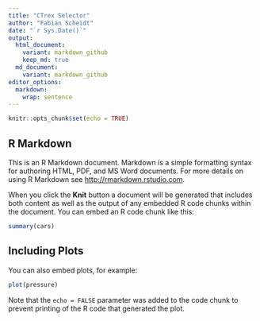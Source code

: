 ```yaml
---
title: "CTrex Selector"
author: "Fabian Scheidt"
date: "`r Sys.Date()`"
output:
  html_document:
    variant: markdown_github
    keep_md: true
  md_document:
    variant: markdown_github
editor_options: 
  markdown: 
    wrap: sentence
---
```



```r
knitr::opts_chunk$set(echo = TRUE)
```

## R Markdown

This is an R Markdown document. Markdown is a simple formatting syntax for authoring HTML, PDF, and MS Word documents. For more details on using R Markdown see <http://rmarkdown.rstudio.com>.

When you click the **Knit** button a document will be generated that includes both content as well as the output of any embedded R code chunks within the document. You can embed an R code chunk like this:

```r
summary(cars)
```

## Including Plots

You can also embed plots, for example:

```r
plot(pressure)
```

Note that the `echo = FALSE` parameter was added to the code chunk to prevent printing of the R code that generated the plot.
